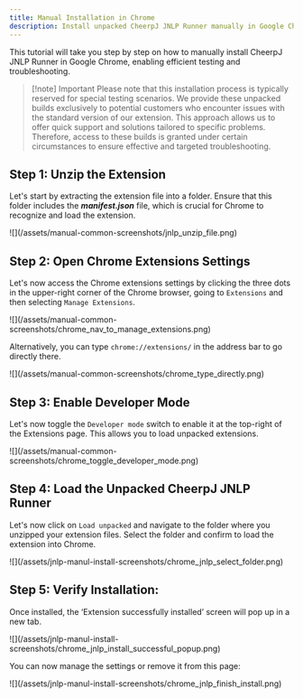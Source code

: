 ```yaml
---
title: Manual Installation in Chrome
description: Install unpacked CheerpJ JNLP Runner manually in Google Chrome for specific troubleshooting needs
---
```


This tutorial will take you step by step on how to manually install CheerpJ JNLP Runner in Google Chrome, enabling efficient testing and troubleshooting.

> [!note] Important
> Please note that this installation process is typically reserved for special testing scenarios. We provide these unpacked builds exclusively to potential customers who encounter issues with the standard version of our extension. This approach allows us to offer quick support and solutions tailored to specific problems. Therefore, access to these builds is granted under certain circumstances to ensure effective and targeted troubleshooting.

## Step 1: Unzip the Extension

Let's start by extracting the extension file into a folder. Ensure that this folder includes the _**manifest.json**_ file, which is crucial for Chrome to recognize and load the extension.

<div>![](/assets/manual-common-screenshots/jnlp_unzip_file.png)</div>

## Step 2: Open Chrome Extensions Settings

Let's now access the Chrome extensions settings by clicking the three dots in the upper-right corner of the Chrome browser, going to `Extensions` and then selecting `Manage Extensions`.

<div>
	![](/assets/manual-common-screenshots/chrome_nav_to_manage_extensions.png)
</div>

Alternatively, you can type `chrome://extensions/` in the address bar to go directly there.

<div>
	![](/assets/manual-common-screenshots/chrome_type_directly.png)
</div>

## Step 3: Enable Developer Mode

Let's now toggle the `Developer mode` switch to enable it at the top-right of the Extensions page. This allows you to load unpacked extensions.

<div>
	![](/assets/manual-common-screenshots/chrome_toggle_developer_mode.png)
</div>

## Step 4: Load the Unpacked CheerpJ JNLP Runner

Let's now click on `Load unpacked` and navigate to the folder where you unzipped your extension files. Select the folder and confirm to load the extension into Chrome.

<div>
	![](/assets/jnlp-manul-install-screenshots/chrome_jnlp_select_folder.png)
</div>

## Step 5: Verify Installation:

Once installed, the ‘Extension successfully installed’ screen will pop up in a new tab.

<div>
	![](/assets/jnlp-manul-install-screenshots/chrome_jnlp_install_successful_popup.png)
</div>

You can now manage the settings or remove it from this page:

<div>
	![](/assets/jnlp-manul-install-screenshots/chrome_jnlp_finish_install.png)
</div>
